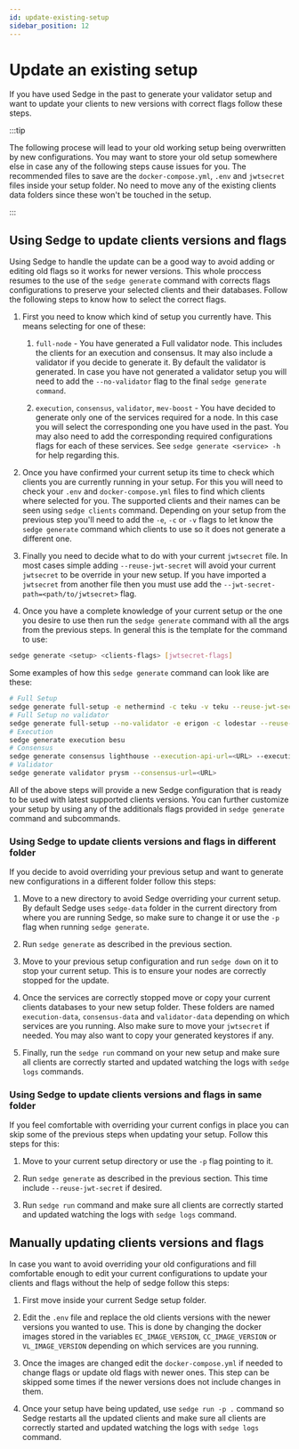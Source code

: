 ```yaml
---
id: update-existing-setup
sidebar_position: 12
---
```


# Update an existing setup

If you have used Sedge in the past to generate your validator setup and want to update your clients to new versions with correct flags follow these steps.

:::tip

The following procese will lead to your old working setup being overwritten by new configurations. You may want to store your old setup somewhere else in case any of the following steps cause issues for you. The recommended files to save are the `docker-compose.yml`, `.env` and `jwtsecret` files inside your setup folder. No need to move any of the existing clients data folders since these won't be touched in the setup.

:::

## Using Sedge to update clients versions and flags

Using Sedge to handle the update can be a good way to avoid adding or editing old flags so it works for newer versions. This whole proccess resumes to the use of the `sedge generate` command with corrects flags configurations to preserve your selected clients and their databases. Follow the following steps to know how to select the correct flags.

1. First you need to know which kind of setup you currently have. This means selecting for one of these:

   1. `full-node` - You have generated a Full validator node. This includes the clients for an execution and consensus. It may also include a validator if you decide to generate it. By default the validator is generated. In case you have not generated a validator setup you will need to add the `--no-validator` flag to the final `sedge generate command`.

   2. `execution`, `consensus`, `validator`, `mev-boost` - You have decided to generate only one of the services required for a node. In this case you will select the corresponding one you have used in the past. You may also need to add the corresponding required configurations flags for each of these services. See `sedge generate <service> -h` for help regarding this.

2. Once you have confirmed your current setup its time to check which clients you are currently running in your setup. For this you will need to check your `.env` and `docker-compose.yml` files to find which clients where selected for you. The supported clients and their names can be seen using `sedge clients` command. Depending on your setup from the previous step you'll need to add the `-e`, `-c` or `-v` flags to let know the `sedge generate` command which clients to use so it does not generate a different one.

3. Finally you need to decide what to do with your current `jwtsecret` file. In most cases simple adding `--reuse-jwt-secret` will avoid your current `jwtsecret` to be override in your new setup. If you have imported a `jwtsecret` from another file then you must use add the `--jwt-secret-path=<path/to/jwtsecret>` flag.

4. Once you have a complete knowledge of your current setup or the one you desire to use then run the `sedge generate` command with all the args from the previous steps. In general this is the template for the command to use:

```bash
sedge generate <setup> <clients-flags> [jwtsecret-flags]
```

Some examples of how this `sedge generate` command can look like are these:

```bash
# Full Setup
sedge generate full-setup -e nethermind -c teku -v teku --reuse-jwt-secret
# Full Setup no validator
sedge generate full-setup --no-validator -e erigon -c lodestar --reuse-jwt-secret
# Execution
sedge generate execution besu
# Consensus
sedge generate consensus lighthouse --execution-api-url=<URL> --execution-auth-url=<URL>  --jwt-secret-path=path/to/jwtsecret 
# Validator
sedge generate validator prysm --consensus-url=<URL>
```

All of the above steps will provide a new Sedge configuration that is ready to be used with latest supported clients versions. You can further customize your setup by using any of the additionals flags provided in `sedge generate` command and subcommands.

### Using Sedge to update clients versions and flags in different folder

If you decide to avoid overriding your previous setup and want to generate new configurations in a different folder follow this steps:

1. Move to a new directory to avoid Sedge overriding your current setup. By default Sedge uses `sedge-data` folder in the current directory from where you are running Sedge, so make sure to change it or use the `-p` flag when running `sedge generate`.

2. Run `sedge generate` as described in the previous section.

3. Move to your previous setup configuration and run `sedge down` on it to stop your current setup. This is to ensure your nodes are correctly stopped for the update.

4. Once the services are correctly stopped move or copy your current clients databases to your new setup folder. These folders are named `execution-data`, `consensus-data` and `validator-data` depending on which services are you running. Also make sure to move your `jwtsecret` if needed. You may also want to copy your generated keystores if any.

5. Finally, run the `sedge run` command on your new setup and make sure all clients are correctly started and updated watching the logs with `sedge logs` commands.

### Using Sedge to update clients versions and flags in same folder

If you feel comfortable with overriding your current configs in place you can skip some of the previous steps when updating your setup. Follow this steps for this:

1. Move to your current setup directory or use the `-p` flag pointing to it.

2. Run `sedge generate` as described in the previous section. This time include `--reuse-jwt-secret` if desired.

3. Run `sedge run` command and make sure all clients are correctly started and updated watching the logs with `sedge logs` command.

## Manually updating clients versions and flags

In case you want to avoid overriding your old configurations and fill comfortable enough to edit your current configurations to update your clients and flags without the help of sedge follow this steps:

1. First move inside your current Sedge setup folder.

2. Edit the `.env` file and replace the old clients versions with the newer versions you wanted to use. This is done by changing the docker images stored in the variables `EC_IMAGE_VERSION`, `CC_IMAGE_VERSION` or `VL_IMAGE_VERSION` depending on which services are you running.

3. Once the images are changed edit the `docker-compose.yml` if needed to change flags or update old flags with newer ones. This step can be skipped some times if the newer versions does not include changes in them.

4. Once your setup have being updated, use `sedge run -p .` command so Sedge restarts all the updated clients and make sure all clients are correctly started and updated watching the logs with `sedge logs` command.
